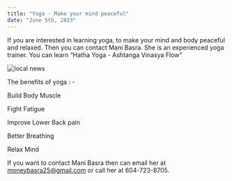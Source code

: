 ```yaml
---
title: "Yoga - Make your mind peaceful"
date: "June 5th, 2023"
---
```


If you are interested in learning yoga, to make your mind and body peaceful and relaxed. Then you can contact Mani Basra. She is an experienced yoga trainer. You can learn “Hatha Yoga - Ashtanga Vinasya Flow”

<img src="/locals/local26.png" alt="local news" />

The benefits of yoga : -

Build Body Muscle

Fight Fatigue

Improve Lower Back pain

Better Breathing

Relax Mind

If you want to contact Mani Basra then can email her at moneybasra25@gmail.com or call her at 604-723-8705.

